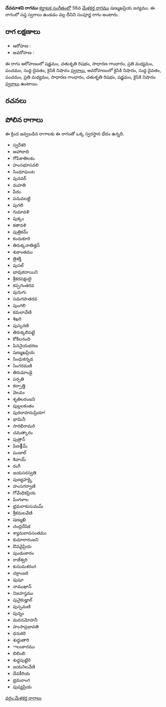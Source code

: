 {{Infobox ragam
	| name          	= దేవమాళవి
	| synonym	    	= 
	| mela          	= 
	| chakra        	= 
	| janaka        	= 
	| type          	= సంపూర్ణ
	| arohanam      	= {{svaraC|S|R2|G2|M2|P|D1|N2}} 
	| avarohanam    	= {{svaraC|N2|D1|P|M2|G2|R2|S|N2}}
	| jeeva         	=
	| chhaya        	=
	| nyasa         	=
	| vishesha      	= 
	| equivalent  		= 
}}
{{కర్ణాటక సంగీత రాగాలు}}
'''దేవమాళవి రాగము''' [[కర్ణాటక సంగీతం]]లో 56వ [[మేళకర్త రాగము]] షణ్ముఖప్రియ జన్యము.  ఈ రాగంలో సప్త స్వరాలు ఉండడం వల్ల దీనిని సంపూర్ణ రాగం అంటారు.


==రాగ లక్షణాలు==


* ఆరోహణ : {{svaraC|S|R2|G2|M2|P|D1|N2}} 
* అవరోహణ : {{svaraC|N2|D1|P|M2|G2|R2|S|N2}}

ఈ రాగం ఆరోహణంలో షడ్జమం, చతుశృతి రిషభం, సాధారణ గాంధారం, ప్రతి మధ్యమం, పంచమం, సుద్ద దైవతం, కైసికి నిషాదం [[స్వరాలు]], అవరోహణంలో కైసికి నిషాదం, సుద్ద దైవతం, పంచమం, ప్రతి మధ్యమం, సాధారణ గాంధారం, చతుశృతి రిషభం, షడ్జమం, కైసికి నిషాదం [[స్వరాలు]] ఉంటాయి.

==రచనలు==



==పోలిన రాగాలు==
ఈ క్రింద ఇవ్వబడిన రాగాలకు ఈ రాగంతో ఒక్క స్వరస్థాన భేదం ఉన్నది.
* స్వరేశరి
* అహాలాది
* గోపికాతిలకం
* హంసభూసవలి
* సింధూఘంట
* పునవర్
* మహతి
* పీరం
* పనువలట్టి
* పుగలి
* గుమావళి
* పుక్కం
* కతావళి
* పుత్రికమ్
* కందుకూరి
* తిరుక్కనాతిత్తన్
* శుకాంతము
* త్రిశక్తి
* పుసల్
* భావుకదాయిని
* శ్రీకరపక్షంబై
* కప్పగంతరవ
* పునుగు
* సమగహతరవ
* పుంగలి
* కమలావేణి
* శిఖరి
* పుస్కరణి
* తిరుక్కలిపట్టి
* కోకిలనంది
* పిననైయభరణ
* షణ్ముఖప్రియ
* సింధుకన్నడ
* సింగరమణి
* తిరుమాండై
* పర్పతి
* కల్పాత్తి
* వెలవం
* శృతిలరంజని
* పుల్లలకంతం
* పురదాహనుప్రియా!
* భామినీ
* సారభిరామరి
* చమత్కారం
* పుత్రాన్
* పిణ౰మ్
* పంజాల్
* శివాయ్
* రంగీ
* జయసరస్వతి
* పుణ్యహక్కై
* హంసగర్వాణి
* గోమేధికప్రియ
* పింగళాల
* భ్రమరాకుసుమమ్
* శ్రీకమలవేణి
* షణ్ముఖి
* చంద్రదేషిక
* శ్యామలావసంతము
* కుమారారంజని
* ఔవవైప్రియ
* పుండంకారం
* రాజేశ్వరి
* కుసుమశరంగ
* చక్రాంజరి
* పుషూ
* నాముఖాన్
* నిజహస్తము
* పునైకుజ్హాల్
* పుస్పమణి
* పున్నం
* మదనమోహనీ
* హంసాప్రభావతి
* ధనుకరి
* శుధ్ధుతారి
* ాలంకారము
* బిలింబి
* శుధ్ధపుట్టిరి
* జయనిలవేణి
* దేవకీరియ
* భ్రమరాంగ
* పుష్యప్రియ



[[వర్గం:మేళకర్త రాగాలు]]